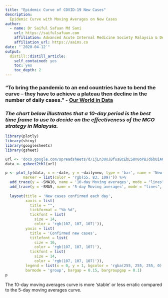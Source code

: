 ```yaml
---
title: "Epidemic Curve of COVID-19 New Cases"
description: 
  Epidemic Curve with Moving Averages on New Cases
author:
  - name: Dr Saiful Safuan Md Sani 
    url: https://saifulsafuan.com
    affiliation: Advanced Acute Internal Medicine Society Malaysia & Department of Medicine Hospital Kuala Lumpur
    affiliation_url: https://aaims.co
date: "`2020-04-12`"
output: 
  distill::distill_article:
    self_contained: yes
    toc: yes
    toc_depth: 2
---
```

### "To bring the pandemic to an end countries have to bend the curve – they have to achieve a plateau then decline in the number of daily cases." - [Our World in Data](https://ourworldindata.org/coronavirus#are-countries-bending-the-curve) 

### ***The chart below illustrates that a 10-day period is the best time frame to use to decide on the effectiveness of the MCO strategy in Malaysia.***

```r
library(plotly)
library(shiny)
library(googlesheets)
library(gsheet)
```
```r
url <- 'docs.google.com/spreadsheets/d/1jLn3UoJBfusBcEbLS8n8oPBJd6bUiA0WMqZ7LHNkdjw/edit?usp=sharing'
data <- gsheet2tbl(url)
```

```r
p <- plot_ly(data, x = ~date, y = ~dailynew, type = 'bar', name = 'New cases confirmed each day',
        marker = list(color = 'rgb(55, 83, 109)')) %>%
  add_trace(y = ~SMA10, name = '10-day Moving averages', mode = "lines", type = "scatter", marker = list(color = 'rgb(255,125,0)')) %>%
  add_trace(y = ~SMA5, name = '5-day Moving averages', mode = "lines", line = list(color = 'rgb(255,223,0)'), type = "scatter", marker = list(color = 'rgb(255,223,0)')) %>%
  
  layout(title = 'New cases confirmed each day',
         xaxis = list(
           title = "",
           tickformat = "%b %d",
           tickfont = list(
             size = 14,
             color = 'rgb(107, 107, 107)')),
         yaxis = list(
           title = 'Confirmed new cases',
           titlefont = list(
             size = 16,
             color = 'rgb(107, 107, 107)'),
           tickfont = list(
             size = 14,
             color = 'rgb(107, 107, 107)')),
         legend = list(x = 0, y = 1, bgcolor = 'rgba(255, 255, 255, 0)', bordercolor = 'rgba(255, 255, 255, 0)'),
         barmode = 'group', bargap = 0.15, bargroupgap = 0.1)
p
```
The 10-day moving averages curve is more 'stable' or less erratic compared to the 5-day moving averages curve.
